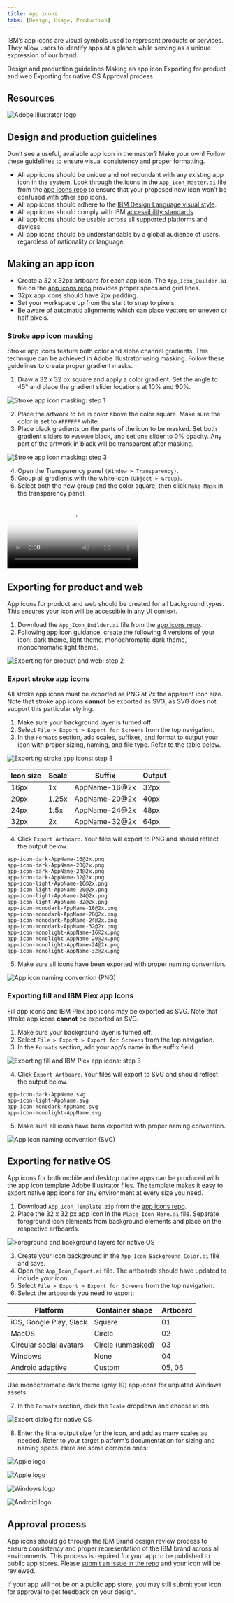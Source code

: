 ```yaml
---
title: App icons
tabs: [Design, Usage, Production]
---
```



<PageDescription>

IBM’s app icons are visual symbols used to represent products or services.
They allow users to identify apps at a glance while serving as a unique
expression of our brand.

</PageDescription>

<AnchorLinks>
  <AnchorLink>Design and production guidelines</AnchorLink>
  <AnchorLink>Making an app icon</AnchorLink>
  <AnchorLink>Exporting for product and web</AnchorLink>
  <AnchorLink>Exporting for native OS</AnchorLink>
  <AnchorLink>Approval process</AnchorLink>
</AnchorLinks>

## Resources

<Row className="resource-card-group">
<Column colMd={4} colLg={4} noGutterSm>
    <ResourceCard
      subTitle="App Icon Builder (.ai)"
      aspectRatio="2:1"
      href="https://github.ibm.com/carbon/app-icons/raw/master/App_Icon_Builder.ai"
      actionIcon="download"
      >

![Adobe Illustrator logo](../images/b4f77b9fd2d3be32b0ec10692e1cd72e.svg)

</ResourceCard>
</Column>
<Column colMd={4} colLg={4} noGutterSm>
    <ResourceCard
      subTitle="App Icon Template (.zip)"
      aspectRatio="2:1"
      href="https://github.ibm.com/carbon/app-icons/raw/master/App_Icon_Template.zip"
      actionIcon="download"
      >

<Zip32 />

</ResourceCard>
</Column>
</Row>

## Design and production guidelines

Don’t see a useful, available app icon in the master? Make your own! Follow these guidelines to ensure visual consistency and proper formatting.

- All app icons should be unique and not redundant with any existing app icon in the system. Look through the icons in the `App_Icon_Master.ai` file from the [app icons repo](https://github.ibm.com/carbon/app-icons) to ensure that your proposed new icon won’t be confused with other app icons.
- All app icons should adhere to the [IBM Design Language visual style](/).
- All app icons should comply with IBM [accessibility standards](https://www.carbondesignsystem.com/guidelines/accessibility/overview).
- All app icons should be usable across all supported platforms and devices.
- All app icons should be understandable by a global audience of users, regardless of nationality or language.

## Making an app icon

- Create a 32 x 32px artboard for each app icon. The `App_Icon_Builder.ai` file on the [app icons repo](https://github.ibm.com/carbon/app-icons) provides proper specs and grid lines.
- 32px app icons should have 2px padding.
- Set your workspace up from the start to snap to pixels.
- Be aware of automatic alignments which can place vectors on uneven or half pixels.

### Stroke app icon masking

Stroke app icons feature both color and alpha channel gradients. This technique can be achieved in Adobe Illustrator using masking. Follow these guidelines to create proper gradient masks.

1. Draw a 32 x 32 px square and apply a color gradient. Set the angle to 45° and place the gradient slider locations at 10% and 90%.

![Stroke app icon masking: step 1](/images/3_2-1_MakingAnIcon_Stroke_Step1.png)

2. Place the artwork to be in color above the color square. Make sure the color is set to `#FFFFFF` white.
3. Place black gradients on the parts of the icon to be masked. Set both gradient sliders to `#000000` black, and set one slider to 0% opacity. Any part of the artwork in black will be transparent after masking.

![Stroke app icon masking: step 3](/images/3_2-2_MakingAnIcon_Stroke_Step3.png)

4. Open the Transparency panel `(Window > Transparency)`.
5. Group all gradients with the white icon `(Object > Group)`. 
6. Select both the new group and the color square, then click `Make Mask` in the transparency panel.

<Video
  poster="/images/3_2-3_MakingAnIcon_Stroke_Step6_PosterImage.png"
  src="/videos/3_2-3_MakingAnIcon_Stroke_Step6.mp4"
/>

## Exporting for product and web

App icons for product and web should be created for all background types. This ensures your icon will be accessible in any UI context.

1. Download the `App_Icon_Builder.ai` file from the [app icons repo](https://github.ibm.com/carbon/app-icons).
2. Following app icon guidance, create the following 4 versions of your icon: dark theme, light theme, monochromatic dark theme, monochromatic light theme.

![Exporting for product and web: step 2](/images/3_3-1_ExportingProduct_Step2.png)

### Export stroke app icons

All stroke app icons must be exported as PNG at 2x the apparent icon size. Note that stroke app icons **cannot** be exported as SVG, as SVG does not support this particular styling.

1. Make sure your background layer is turned off.
2. Select `File > Export > Export for Screens` from the top navigation.
3. In the `Formats` section, add scales, suffixes, and format to output your icon with proper sizing, naming, and file type. Refer to the table below.

<Row>
<Column colMd={6} colLg={8}>

![Exporting stroke app icons: step 3](/images/3_3-2_ExportingProduct_Stroke_Step3.png)

</Column>
</Row>

| Icon size | Scale | Suffix        | Output |
| --------- | ----- | ------------- | ------ |
| 16px      | 1x    | AppName-16@2x | 32px   |
| 20px      | 1.25x | AppName-20@2x | 40px   |
| 24px      | 1.5x  | AppName-24@2x | 48px   |
| 32px      | 2x    | AppName-32@2x | 64px   |

4. Click `Export Artboard`. Your files will export to PNG and should reflect the output below.

```
app-icon-dark-AppName-16@2x.png
app-icon-dark-AppName-20@2x.png
app-icon-dark-AppName-24@2x.png
app-icon-dark-AppName-32@2x.png
app-icon-light-AppName-16@2x.png
app-icon-light-AppName-20@2x.png
app-icon-light-AppName-24@2x.png
app-icon-light-AppName-32@2x.png
app-icon-monodark-AppName-16@2x.png
app-icon-monodark-AppName-20@2x.png
app-icon-monodark-AppName-24@2x.png
app-icon-monodark-AppName-32@2x.png
app-icon-monolight-AppName-16@2x.png
app-icon-monolight-AppName-20@2x.png
app-icon-monolight-AppName-24@2x.png
app-icon-monolight-AppName-32@2x.png
```

5. Make sure all icons have been exported with proper naming convention.

<Row>
<Column colMd={6} colLg={8}>

![App icon naming convention (PNG)](/images/3_3-4_ExportingProduct_Stroke_Step5.svg)

</Column>
</Row>

### Exporting fill and IBM Plex app Icons

Fill app icons and IBM Plex app icons may be exported as SVG. Note that stroke app icons **cannot** be exported as SVG.

1. Make sure your background layer is turned off.
2. Select `File > Export > Export for Screens` from the top navigation.
3. In the `Formats` section, add your app’s name in the suffix field.

<Row>
<Column colMd={6} colLg={8}>

![Exporting fill and IBM Plex app icons: step 3](/images/3_3-5_ExportingProduct_Fill_Step3.png)

</Column>
</Row>

4. Click `Export Artboard`. Your files will export to SVG and should reflect the output below.

```
app-icon-dark-AppName.svg
app-icon-light-AppName.svg
app-icon-monodark-AppName.svg
app-icon-monolight-AppName.svg
```

5. Make sure all icons have been exported with proper naming convention.

<Row>
<Column colMd={6} colLg={8}>

![App icon naming convention (SVG)](/images/3_3-7_ExportingProduct_Fill_Step5.svg)

</Column>
</Row>

## Exporting for native OS



App icons for both mobile and desktop native apps can be produced with the app icon template Adobe Illustrator files. The template makes it easy to export native app icons for any environment at every size you need.

1. Download `App_Icon_Template.zip` from the [app icons repo](https://github.ibm.com/carbon/app-icons).
2. Place the 32 x 32 px app icon in the `Place_Icon_Here.ai` file. Separate foreground icon elements from background elements and place on the respective artboards.

![Foreground and background layers for native OS](/images/3_4-1_ExportingNative_Step2.png)

3. Create your icon background in the `App_Icon_Background_Color.ai` file and save. 
4. Open the `App_Icon_Export.ai` file. The artboards should have updated to include your icon. 
5. Select `File > Export > Export for Screens` from the top navigation.
6. Select the artboards you need to export:

| Platform                                         | Container shape   | Artboard |
| ------------------------------------------------ | ----------------- | -------- |
| iOS, Google Play, Slack                          | Square            | 01       |
| MacOS                                            | Circle            | 02       |
| Circular social avatars                          | Circle (unmasked) | 03       |
| <span class="footnote__highlight">Windows</span> | None              | 04       |
| Android adaptive                                 | Custom            | 05, 06   |

<Caption>
  <span class="footnote__highlight" />
  <span class="footnote">
    Use monochromatic dark theme (gray 10) app icons for unplated Windows assets
  </span>
</Caption>

7. In the `Formats` section, click the `Scale` dropdown and choose `Width`.

<Row>
<Column colMd={6} colLg={8}>

![Export dialog for native OS](/images/3_4-2_ExportingNative_Step7.png)

</Column>
</Row>

8. Enter the final output size for the icon, and add as many scales as needed. Refer to your target platform’s documentation for sizing and naming specs. Here are some common ones:

<Row className="resource-card-group">
<Column colMd={4} colLg={4} noGutterSm>
    <ResourceCard
      subTitle="Apple MacOS app icons"
      aspectRatio="2:1"
      href="https://developer.apple.com/design/human-interface-guidelines/macos/icons-and-images/app-icon/"
      >

![Apple logo](/images/apple.svg)

  </ResourceCard>
</Column>
<Column colMd={4} colLg={4} noGutterSm>
    <ResourceCard
      subTitle="Apple iOS app icons"
      aspectRatio="2:1"
      href="https://developer.apple.com/design/human-interface-guidelines/ios/icons-and-images/app-icon/"
      >

![Apple logo](/images/apple.svg)

  </ResourceCard>
</Column>
<Column colMd={4} colLg={4} noGutterSm>
    <ResourceCard
      subTitle="Windows UWP app icons"
      aspectRatio="2:1"
      href="https://docs.microsoft.com/en-us/windows/uwp/design/style/app-icons-and-logos"
      >

![Windows logo](/images/Windows.svg)

  </ResourceCard>
</Column>
<Column colMd={4} colLg={4} noGutterSm>
    <ResourceCard
      subTitle="Android adaptive app icons"
      aspectRatio="2:1"
      href="https://developer.android.com/guide/practices/ui_guidelines/icon_design_adaptive"
      >

![Android logo](/images/android.svg)

  </ResourceCard>
</Column>
</Row>

## Approval process

App icons should go through the IBM Brand design review process to ensure consistency and proper representation of the IBM brand across all environments. This process is required for your app to be published to public app stores. Please [submit an issue in the repo](https://github.ibm.com/carbon/app-icons/issues/new?template=app-icon-approval-request.md) and your icon will be reviewed.

If your app will not be on a public app store, you may still submit your icon for approval to get feedback on your design.
